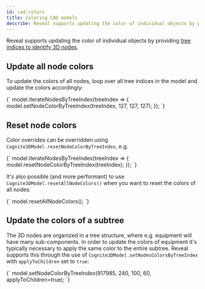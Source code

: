 ```yaml
---
id: cad-colors
title: Coloring CAD models
describe: Reveal supports updating the color of individual objects by providing tree indices to identify 3D nodes.
---
```



Reveal supports updating the color of individual objects by providing [tree indices to identify 3D nodes](../concepts.md).

<DemoWrapper
  modelId={4715379429968321}
  revisionId={5688854005909501}
  name="Cognite3DViewerDemo"
/>

## Update all node colors

To update the colors of all nodes, loop over all tree indices in the model and update the colors
accordingly:

<!-- TODO: implement eficcient coloring fn and update these examples -->

<LiveCodeSnippet>
{`
model.iterateNodesByTreeIndex(treeIndex => {
  model.setNodeColorByTreeIndex(treeIndex, 127, 127, 127);
});
`}
</LiveCodeSnippet>

## Reset node colors

Color overrides can be overridden using `Cognite3DModel.resetNodeColorByTreeIndex`, e.g.

<LiveCodeSnippet>
{`
model.iterateNodesByTreeIndex(treeIndex => {
  model.resetNodeColorByTreeIndex(treeIndex);
});
`}
</LiveCodeSnippet>

It's also possible (and more performant) to use `Cognite3DModel.resetAllNodeColors()` when
you want to reset the colors of all nodes:

<LiveCodeSnippet>
{`
model.resetAllNodeColors();
`}
</LiveCodeSnippet>

## Update the colors of a subtree

The 3D nodes are organized in a tree structure, where e.g. equipment will have many sub-components. In
order to update the colors of equipment it's typically necessary to apply the same color to the entire
subtree. Reveal supports this through the use of `Cognite3DModel.setNodesColorsByTreeIndex` with `applyToChildren`
set to `true`:

<LiveCodeSnippet>
{`
model.setNodeColorByTreeIndex(917985, 240, 100, 60, applyToChildren=true);
`}
</LiveCodeSnippet>
